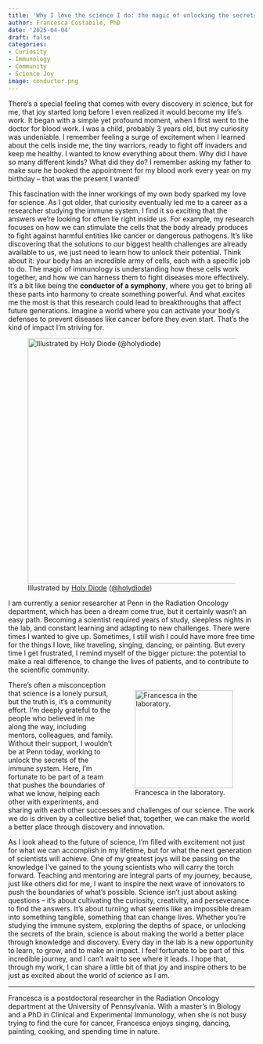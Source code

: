 ```yaml
---
title: 'Why I love the science I do: the magic of unlocking the secrets of our bodies'
author: Francesca Costabile, PhD
date: '2025-04-04'
draft: false
categories:
- Curiosity
- Immunology
- Community
- Science Joy
image: conductor.png
---
```


There's a special feeling that comes with every discovery in science, but for
me, that joy started long before I even realized it would become my life's work.
It began with a simple yet profound moment, when I first went to the doctor for
blood work. I was a child, probably 3 years old, but my curiosity was
undeniable. I remember feeling a surge of excitement when I learned about the
cells inside me, the tiny warriors, ready to fight off invaders and keep me
healthy. I wanted to know everything about them. Why did I have so many
different kinds? What did they do? I remember asking my father to make sure he
booked the appointment for my blood work every year on my birthday -- that was
the present I wanted!

This fascination with the inner workings of my own body sparked my love for
science. As I got older, that curiosity eventually led me to a career as a
researcher studying the immune system. I find it so exciting that the answers
we're looking for often lie right inside us. For example, my research focuses on
how we can stimulate the cells that the body already produces to fight against
harmful entities like cancer or dangerous pathogens. It's like discovering that
the solutions to our biggest health challenges are already available to us, we
just need to learn how to unlock their potential. Think about it: your body has
an incredible army of cells, each with a specific job to do. The magic of
immunology is understanding how these cells work together, and how we can
harness them to fight diseases more effectively. It's a bit like being the
**conductor of a symphony**, where you get to bring all these parts into harmony to
create something powerful. And what excites me the most is that this research
could lead to breakthroughs that affect future generations. Imagine a world
where you can activate your body's defenses to prevent diseases like cancer
before they even start. That's the kind of impact I'm striving for.

::: {.flex-container .align-center}
![Illustrated by <a href="https://www.holydiode.com/">Holy Diode</a> (<a href="https://www.instagram.com/holy.diode/">@holydiode</a>)](conductor.png){height=500px}
:::

I am currently a senior researcher at Penn in the Radiation Oncology department,
which has been a dream come true, but it certainly wasn't an easy path. Becoming
a scientist required years of study, sleepless nights in the lab, and constant
learning and adapting to new challenges. There were times I wanted to give up.
Sometimes, I still wish I could have more free time for the things I love, like
traveling, singing, dancing, or painting. But every time I get frustrated, I
remind myself of the bigger picture: the potential to make a real difference, to
change the lives of patients, and to contribute to the scientific community.

:::: {style="float: right; margin: 5px;"}
![Francesca in the laboratory.](fc.jpg){width=200px}
::::

There's often a misconception that science is a lonely pursuit, but the truth
is, it's a community effort.  I'm deeply grateful to the people who believed in
me along the way, including mentors, colleagues, and family. Without their
support, I wouldn't be at Penn today, working to unlock the secrets of the
immune system. Here, I'm fortunate to be part of a team that pushes the
boundaries of what we know, helping each other with experiments, and sharing
with each other successes and challenges of our science. The work we do is
driven by a collective belief that, together, we can make the world a better
place through discovery and innovation.

As I look ahead to the future of science, I'm filled with excitement not just
for what we can accomplish in my lifetime, but for what the next generation of
scientists will achieve. One of my greatest joys will be passing on the
knowledge I've gained to the young scientists who will carry the torch forward.
Teaching and mentoring are integral parts of my journey, because, just like
others did for me, I want to inspire the next wave of innovators to push the
boundaries of what's possible. Science isn't just about asking questions -- it's
about cultivating the curiosity, creativity, and perseverance to find the
answers. It's about turning what seems like an impossible dream into something
tangible, something that can change lives. Whether you're studying the immune
system, exploring the depths of space, or unlocking the secrets of the brain,
science is about making the world a better place through knowledge and
discovery. Every day in the lab is a new opportunity to learn, to grow, and to
make an impact. I feel fortunate to be part of this incredible journey, and I
can't wait to see where it leads. I hope that, through my work, I can share a
little bit of that joy and inspire others to be just as excited about the world
of science as I am.

<hr>

::: {.callout-note title="About the author" style="" icon=false}

Francesca is a postdoctoral researcher in the Radiation Oncology department at
the University of Pennsylvania. With a master's in Biology and a PhD in
Clinical and Experimental Immunology, when she is not busy trying to find the
cure for cancer, Francesca enjoys singing, dancing, painting, cooking, and
spending time in nature.

:::
